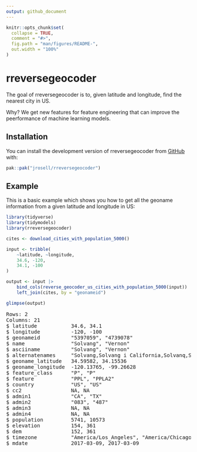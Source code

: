 ```yaml
---
output: github_document
---
```


<!-- README.md is generated from README.Rmd. Please edit that file -->

```r
knitr::opts_chunk$set(
  collapse = TRUE,
  comment = "#>",
  fig.path = "man/figures/README-",
  out.width = "100%"
)
```

# rreversegeocoder

<!-- badges: start -->
<!-- badges: end -->

The goal of rreversegeocoder is to, given latitude and longitude, find the nearest city in US. 

Why? We get new features for feature engineering that can improve the peerformance of machine learning models.

## Installation

You can install the development version of rreversegeocoder from [GitHub](https://github.com/jrosell/rreversegeocoder) with:

``` r
pak::pak("jrosell/rreversegeocoder")
```

## Example

This is a basic example which shows you how to get all the geoname information
from a given latitude and longitude in US:

``` r
library(tidyverse)
library(tidymodels)
library(rreversegeocoder)

cites <- download_cities_with_population_5000()

input <- tribble(
    ~latitude, ~longitude,
    34.6, -120,
    34.1, -100
)

output <- input |>
    bind_cols(reverse_geocoder_us_cities_with_population_5000(input)) |>
    left_join(cites, by = "geonameid")

glimpse(output)
```
<pre>
Rows: 2
Columns: 21
$ latitude          <dbl> 34.6, 34.1
$ longitude         <dbl> -120, -100
$ geonameid         <chr> "5397059", "4739078"
$ name              <chr> "Solvang", "Vernon"
$ asciiname         <chr> "Solvang", "Vernon"
$ alternatenames    <chr> "Solvang,Solvang i California,Solvanq,Solveng,solbhya…
$ geoname_latitude  <dbl> 34.59582, 34.15536
$ geoname_longitude <dbl> -120.13765, -99.26628
$ feature_class     <chr> "P", "P"
$ feature           <chr> "PPL", "PPLA2"
$ country           <chr> "US", "US"
$ cc2               <chr> NA, NA
$ admin1            <chr> "CA", "TX"
$ admin2            <chr> "083", "487"
$ admin3            <chr> NA, NA
$ admin4            <chr> NA, NA
$ population        <dbl> 5741, 10573
$ elevation         <dbl> 154, 361
$ dem               <dbl> 152, 361
$ timezone          <chr> "America/Los_Angeles", "America/Chicago"
$ mdate             <date> 2017-03-09, 2017-03-09
</pre>

